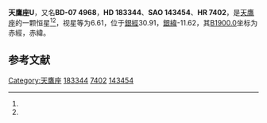 {{Starbox begin
| name = 天鷹座U
}}
{{Starbox observe
| epoch = [[J2000.0|J2000.0]]
| constell = [[天鷹座|天鷹座]]<ref name=SIMBAD>{{cite web
 | url=http://simbad.u-strasbg.fr/simbad/sim-id?Ident=HR+7402
 | title=Pulsating variable Star
 | publisher=Centre de Données astronomiques de Strasbourg
 | work=SIMBAD
 | accessdate=2012-07-13
 | archive-date=2019-05-22
 | archive-url=https://web.archive.org/web/20190522072643/http://simbad.u-strasbg.fr/simbad/sim-id?Ident=HR+7402
 }}</ref><ref name=DATA>{{cite web
 | url=http://vizier.u-strasbg.fr/viz-bin/VizieR-5?-out.add=.&-source=5050&-corr=PK=HR&-out.max=9999&HR=7402
 | title=VizieR Detailed Page
 | accessdate=2012-07-13
 | archive-date=2016-03-05
 | archive-url=https://web.archive.org/web/20160305002648/http://vizier.u-strasbg.fr/viz-bin/VizieR-5?-out.add=.&-source=5050&-corr=PK=HR&-out.max=9999&HR=7402
 | dead-url=no
 }}</ref>
| 星官 = 
| ra = {{RA|19|29|21.5}}<ref name=SIMBAD /><ref name=DATA />
| dec = {{DEC|-7|2|38}}<ref name=SIMBAD /><ref name=DATA />
| appmag_v = 6.61<ref name=SIMBAD /><ref name=DATA />
}}
{{Starbox character
| class = F7-G1I-II<ref name=SIMBAD /><ref name=DATA />
| b-v = 1.1<ref name=SIMBAD /><ref name=DATA />
| u-b = 0.7<ref name=SIMBAD /><ref name=DATA />
| r-i = 0.66<ref name=SIMBAD /><ref name=DATA />
| variable = 
}}
{{Starbox astrometry
| radial_v = 0.7
| prop_mo_ra = -7
| parallax = 0.013
| p_error = 
}}
{{Starbox catalog
| names =BD-07 4968，[[SAO星表|SAO]] 143454，[[HD星表|HD]] 183344，[[HR星表|HR]] 7402}}
{{Starbox reference |Simbad=HR+7402}}
{{Starbox end}}

'''天鷹座U'''，又名'''BD-07 4968'''，'''HD 183344'''、'''SAO 143454'''、'''HR 7402'''，是[[天鷹座|天鷹座]]的一颗恒星<ref name=SIMBAD /><ref name=DATA />，视星等为6.61，位于[[銀道座標系|銀經]]30.91，[[銀道座標系|銀緯]]-11.62，其[[B1900.0|B1900.0]]坐标为赤經{{RA|19|23|58.4}}，赤緯{{DEC|-7|-11.62|58}}。

== 参考文献 ==
{{reflist}}

{{star-stub}}

{{天鷹座恒星}}
[[Category:天鷹座|Category:天鷹座]]
[[Category:HD和HDE天體|183344]]
[[Category:HR天體|7402]]
[[Category:SAO天體|143454]]